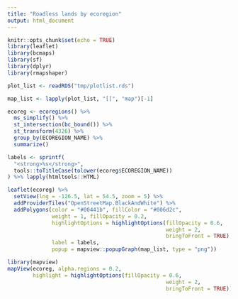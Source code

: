 ```yaml
---
title: "Roadless lands by ecoregion"
output: html_document
---
```


```r
knitr::opts_chunk$set(echo = TRUE)
library(leaflet)
library(bcmaps)
library(sf)
library(dplyr)
library(rmapshaper)

plot_list <- readRDS("tmp/plotlist.rds")

map_list <- lapply(plot_list, "[[", "map")[-1]

ecoreg <- ecoregions() %>% 
  ms_simplify() %>% 
  st_intersection(bc_bound()) %>% 
  st_transform(4326) %>% 
  group_by(ECOREGION_NAME) %>% 
  summarize()

labels <- sprintf(
  "<strong>%s</strong>",
  tools::toTitleCase(tolower(ecoreg$ECOREGION_NAME))
) %>% lapply(htmltools::HTML)
```


```r
leaflet(ecoreg) %>% 
  setView(lng = -126.5, lat = 54.5, zoom = 5) %>% 
  addProviderTiles("OpenStreetMap.BlackAndWhite") %>% 
  addPolygons(color = "#00441b", fillColor = "#006d2c",
              weight = 1, fillOpacity = 0.2,
              highlightOptions = highlightOptions(fillOpacity = 0.6,
                                                  weight = 2,
                                                  bringToFront = TRUE), 
              label = labels, 
              popup = mapview::popupGraph(map_list, type = "png"))
```

```r
library(mapview)
mapView(ecoreg, alpha.regions = 0.2, 
        highlight = highlightOptions(fillOpacity = 0.6,
                                                  weight = 2,
                                                  bringToFront = TRUE))
```

